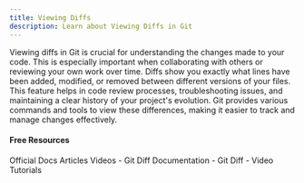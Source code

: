 ```yaml
---
title: Viewing Diffs
description: Learn about Viewing Diffs in Git
---
```

Viewing diffs in Git is crucial for understanding the changes made to your code. This is especially important when collaborating with others or reviewing your own work over time. Diffs show you exactly what lines have been added, modified, or removed between different versions of your files. This feature helps in code review processes, troubleshooting issues, and maintaining a clear history of your project's evolution. Git provides various commands and tools to view these differences, making it easier to track and manage changes effectively.


#### Free Resources

<Tabs defaultValue="official">
<TabsList>
<TabsTrigger value="official">Official Docs</TabsTrigger>
<TabsTrigger value="article">Articles</TabsTrigger>
<TabsTrigger value="video">Videos</TabsTrigger>
</TabsList>

<TabsContent value="official">
<Note type="note" title="official">
- <Link href="https://git-scm.com/docs/git-diff">Git Diff Documentation</Link>
</Note>
</TabsContent>
<TabsContent value="article">
<Note type="note" title="article">
- <Link href="https://www.atlassian.com/git/tutorials/saving-changes/git-diff">Git Diff</Link>
</Note>
</TabsContent>
<TabsContent value="video">
<Note type="note" title="video">
- <Link href="https://www.youtube.com/results?search_query=git+viewing-diffs+tutorial">Video Tutorials</Link>
</Note>
</TabsContent>
</Tabs>
